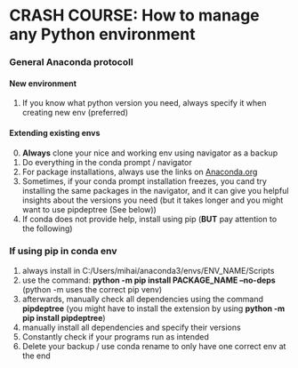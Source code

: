 # CRASH COURSE: How to manage any Python environment

### General Anaconda protocoll
#### New environment
1. If you know what python version you need, always specify it when creating new env (preferred)

#### Extending existing envs
0. **Always** clone your nice and working env using navigator as a backup
1. Do everything in the conda prompt / navigator
2. For package installations, always use the links on [Anaconda.org](www.anaconda.org)
3. Sometimes, if your conda prompt installation freezes, you cand try installing the same packages in the navigator, and it can give you helpful insights about the versions you need (but it takes longer and you might want to use pipdeptree (See below))
3. If conda does not provide help, install using pip (**BUT** pay attention to the following)

### If using pip in conda env
1. always install in C:/Users/mihai/anaconda3/envs/ENV_NAME/Scripts
2. use the command: **python -m pip install PACKAGE_NAME --no-deps** (python -m uses the correct pip venv)
3. afterwards, manually check all dependencies using the command **pipdeptree** (you might have to install the extension by using **python -m pip install pipdeptree**)
4. manually install all dependencies and specify their versions
5. Constantly check if your programs run as intended
6. Delete your backup / use conda rename to only have one correct env at the end